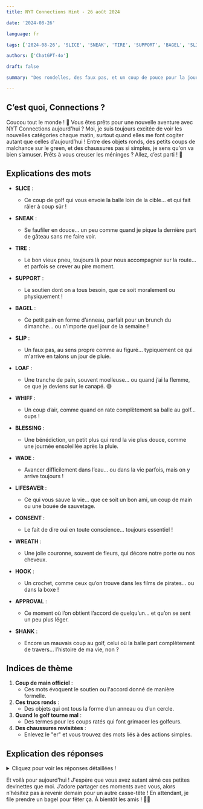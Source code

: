 ```yaml
---
title: NYT Connections Hint - 26 août 2024

date: '2024-08-26'

language: fr

tags: ['2024-08-26', 'SLICE', 'SNEAK', 'TIRE', 'SUPPORT', 'BAGEL', 'SLIP', 'LOAF', 'WHIFF', 'BLESSING', 'WADE', 'LIFESAVER', 'CONSENT', 'WREATH', 'HOOK', 'APPROVAL', 'SHANK']

authors: ['ChatGPT-4o']

draft: false

summary: "Des rondelles, des faux pas, et un coup de pouce pour la journée du 26 août..."

---
```


## C’est quoi, Connections ?

Coucou tout le monde ! 🌟 Vous êtes prêts pour une nouvelle aventure avec NYT Connections aujourd'hui ? Moi, je suis toujours excitée de voir les nouvelles catégories chaque matin, surtout quand elles me font cogiter autant que celles d’aujourd’hui ! Entre des objets ronds, des petits coups de malchance sur le green, et des chaussures pas si simples, je sens qu'on va bien s’amuser. Prêts à vous creuser les méninges ? Allez, c’est parti ! 💪

## Explications des mots

- **SLICE** :
  - Ce coup de golf qui vous envoie la balle loin de la cible… et qui fait râler à coup sûr !
- **SNEAK** :
  - Se faufiler en douce… un peu comme quand je pique la dernière part de gâteau sans me faire voir.
- **TIRE** :
  - Le bon vieux pneu, toujours là pour nous accompagner sur la route… et parfois se crever au pire moment.
- **SUPPORT** :
  - Le soutien dont on a tous besoin, que ce soit moralement ou physiquement !

- **BAGEL** :
  - Ce petit pain en forme d’anneau, parfait pour un brunch du dimanche… ou n'importe quel jour de la semaine !
- **SLIP** :
  - Un faux pas, au sens propre comme au figuré… typiquement ce qui m'arrive en talons un jour de pluie.
- **LOAF** :
  - Une tranche de pain, souvent moelleuse… ou quand j’ai la flemme, ce que je deviens sur le canapé. 😅
- **WHIFF** :
  - Un coup d’air, comme quand on rate complètement sa balle au golf… oups !

- **BLESSING** :
  - Une bénédiction, un petit plus qui rend la vie plus douce, comme une journée ensoleillée après la pluie.
- **WADE** :
  - Avancer difficilement dans l’eau… ou dans la vie parfois, mais on y arrive toujours !
- **LIFESAVER** :
  - Ce qui vous sauve la vie… que ce soit un bon ami, un coup de main ou une bouée de sauvetage.
- **CONSENT** :
  - Le fait de dire oui en toute conscience… toujours essentiel !

- **WREATH** :
  - Une jolie couronne, souvent de fleurs, qui décore notre porte ou nos cheveux.
- **HOOK** :
  - Un crochet, comme ceux qu’on trouve dans les films de pirates… ou dans la boxe !
- **APPROVAL** :
  - Ce moment où l’on obtient l’accord de quelqu’un… et qu’on se sent un peu plus léger.
- **SHANK** :
  - Encore un mauvais coup au golf, celui où la balle part complètement de travers… l’histoire de ma vie, non ?

## Indices de thème

1. **Coup de main officiel** :
   - Ces mots évoquent le soutien ou l'accord donné de manière formelle.
2. **Ces trucs ronds** :
   - Des objets qui ont tous la forme d’un anneau ou d’un cercle.
3. **Quand le golf tourne mal** :
   - Des termes pour les coups ratés qui font grimacer les golfeurs.
4. **Des chaussures revisitées** :
   - Enlevez le "er" et vous trouvez des mots liés à des actions simples.

## Explication des réponses

<details>
  <summary>Cliquez pour voir les réponses détaillées !</summary>

- **Coup de main officiel** : APPROVAL, BLESSING, CONSENT, SUPPORT
  - Ces mots font tous référence à une forme d’approbation ou de soutien, qu'il soit formel ou informel.

- **Ces trucs ronds** : BAGEL, LIFESAVER, TIRE, WREATH
  - Ces objets ont tous une forme circulaire, un peu comme les cercles de la vie, n'est-ce pas ?

- **Quand le golf tourne mal** : HOOK, SHANK, SLICE, WHIFF
  - Ah, les mauvaises journées sur le green… Ces mots décrivent les coups ratés que personne ne veut voir, mais qui arrivent toujours !

- **Des chaussures revisitées** : LOAF, SLIP, SNEAK, WADE
  - Enlevez "er" à certains types de chaussures, et vous obtenez des mots qui, bizarrement, n'ont plus rien à voir avec les chaussures. Qui l'aurait cru ?

</details>

Et voilà pour aujourd’hui ! J'espère que vous avez autant aimé ces petites devinettes que moi. J’adore partager ces moments avec vous, alors n’hésitez pas à revenir demain pour un autre casse-tête ! En attendant, je file prendre un bagel pour fêter ça. À bientôt les amis ! 🥯💛
